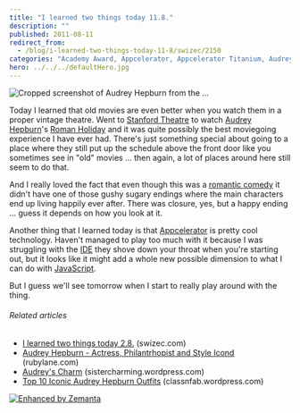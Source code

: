 ```yaml
---
title: "I learned two things today 11.8."
description: ""
published: 2011-08-11
redirect_from:
  - /blog/i-learned-two-things-today-11-8/swizec/2150
categories: "Academy Award, Appcelerator, Appcelerator Titanium, AudreyHepburn, JavaScript, Learning, Personal, Roman Holiday, Stanford Theatre"
hero: ../../../defaultHero.jpg
---
```


![Cropped screenshot of Audrey Hepburn from the ...](https://swizec.com/wp-content/uploads/2011/08/300px-Audrey_Hepburn_screentest_in_Roman_Holiday_trailer_25.jpg "Cropped screenshot of Audrey Hepburn from the ...")

Today I learned that old movies are even better when you watch them in a proper vintage theatre. Went to [Stanford Theatre](<http://maps.google.com/maps?ll=37.44507,-122.1627&spn=0.01,0.01&q=37.44507,-122.1627 (Stanford%20Theatre)&t=h> "Stanford Theatre") to watch [Audrey Hepburn](http://www.rottentomatoes.com/celebrity/audrey_hepburn "Audrey Hepburn")'s [Roman Holiday](http://www.rottentomatoes.com/m/roman_holiday "Roman Holiday") and it was quite possibly the best moviegoing experience I have ever had. There's just something special about going to a place where they still put up the schedule above the front door like you sometimes see in "old" movies ... then again, a lot of places around here still seem to do that.

And I really loved the fact that even though this was a [romantic comedy](http://en.wikipedia.org/wiki/Romantic_comedy_film "Romantic comedy film") it didn't have one of those gushy sugary endings where the main characters end up living happily ever after. There was closure, yes, but a happy ending ... guess it depends on how you look at it.

Another thing that I learned today is that [Appcelerator](http://www.appcelerator.com/ "Appcelerator Titanium") is pretty cool technology. Haven't managed to play too much with it because I was struggling with the [IDE](http://en.wikipedia.org/wiki/Integrated_development_environment "Integrated development environment") they shove down your throat when you're starting out, but it looks like it might add a whole new possible dimension to what I can do with [JavaScript](http://en.wikipedia.org/wiki/JavaScript "JavaScript").

But I guess we'll see tomorrow when I start to really play around with the thing.

###### Related articles

- [I learned two things today 2.8.](https://swizec.com/blog/i-learned-two-things-today-2-8/swizec/2059) (swizec.com)
- [Audrey Hepburn - Actress, Philantrhopist and Style Icond](http://blog.rubylane.com/node/2201) (rubylane.com)
- [Audrey's Charm](http://sistercharming.wordpress.com/2011/07/10/audreys-charm/) (sistercharming.wordpress.com)
- [Top 10 Iconic Audrey Hepburn Outfits](http://classnfab.wordpress.com/2011/08/03/top-10-iconic-audrey-hepburn-outfits/) (classnfab.wordpress.com)

[![Enhanced by Zemanta](https://img.zemanta.com/zemified_e.png?x-id=0ae4624c-4423-4626-bedf-7bb768015c8a)](http://www.zemanta.com/ "Enhanced by Zemanta")
